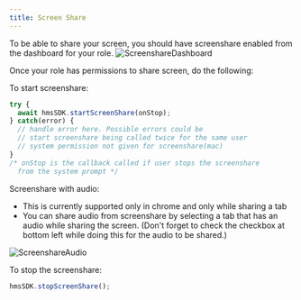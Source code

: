 ```yaml
---
title: Screen Share
---
```


To be able to share your screen, you should have screenshare enabled from the dashboard for your role.
![ScreenshareDashboard](/docs/v2/screenshare-dashboard.png)

Once your role has permissions to share screen, do the following: 

To start screenshare:
```jsx
try {
  await hmsSDK.startScreenShare(onStop);
} catch(error) {
  // handle error here. Possible errors could be
  // start screenshare being called twice for the same user
  // system permission not given for screenshare(mac)
}
/* onStop is the callback called if user stops the screenshare
  from the system prompt */
```

Screenshare with audio:
 - This is currently supported only in chrome and only while sharing a tab
 - You can share audio from screenshare by selecting a tab that has an audio while sharing the screen. 
   (Don't forget to check the checkbox at bottom left while doing this for the audio to be shared.)

![ScreenshareAudio](/docs/v2/screenshare-audio.png)

To stop the screenshare:

```jsx
hmsSDK.stopScreenShare();
```
